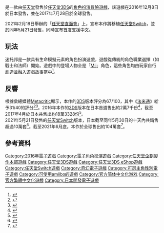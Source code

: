 {{NoteTA
| G1 = Games
}}
{{Infobox VG
| title = 迷托邦
| original = 
| japanese = ミートピア
| english = Miitopia
| image = Miitopia Cover.png
| caption = 
| genre = [[电子角色扮演游戏|角色扮演]]
| platforms = [[任天堂3DS|任天堂3DS]]、[[任天堂Switch|任天堂Switch]]
| developer = [[任天堂企划制作本部#第四組|任天堂企劃製作本部]]<br/>[[Grezzo|Grezzo]]<small>（任天堂Switch）</small>
| publisher = [[任天堂|任天堂]]
| director = 
| producer = 河本浩一
| designer = 吉川和宏
| writer = 
| programmer = 
| artist = 
| composer = 
| series = 
| engine = 
| modes = [[单人电子游戏|單人]]
| released = '''任天堂3DS'''{{vgrelease|JP|2016年12月8日|NA| 2017年7月28日}}'''任天堂Switch'''{{vgrelease|WW|2021年5月21日}}
| shutdown = 
| onlinegame = 
}}

{{vgname|迷托邦|ja=ミートピア|en=Miitopia}}是一款由[[任天堂|任天堂]]發售於[[任天堂3DS|任天堂3DS]]的[[电子角色扮演游戏|角色扮演]][[冒险游戏|冒險遊戲]]，該遊戲在2016年12月8日於日本發售，並在2017年7月28日於全球發售。

2021年2月18日舉辦的「[[任天堂直面会|任天堂直面會]]」上，宣布本作將移植[[任天堂Switch|任天堂Switch]]，並於同年5月21日發售，同時宣布首度支援中文。

== 玩法 ==
迷托邦是一款具有生命模擬元素的角色扮演遊戲，遊戲從傳統的角色職業選擇（如戰士和法師）開始。遊戲中的登場人物全是「[[Mii|Mii]]」角色，這些角色均由玩家自行創造並融入遊戲故事當中<ref>{{Cite web|title=和喜歡的人一起展開冒險之旅！《迷托邦》5 月 21 日於 Switch 平台登場|url=https://gnn.gamer.com.tw/detail.php?sn=213085|date=2021-04-05|work=gnn.gamer.com.tw}}</ref>。

== 反響 ==
根據彙總媒體[[Metacritic|Metacritic]]顯示，本作的[[3DS|3DS]]版本評分為67/100，其中《[[Fami通|法米通]]》給予31/40的評分<ref>{{Cite web|title=Miitopia|url=https://www.metacritic.com/game/3ds/miitopia|date=2017-12-29|work=Metacritic|language=en}}</ref><ref>{{Cite web|title=Famitsu Review Scores: Issue 1461|url=https://www.gematsu.com/2016/11/famitsu-review-scores-issue-1461|date=2016-11-29|work=Gematsu|language=en-US}}</ref>。2016年本作的[[3DS|3DS]]版本在日本首週售出約2萬7千份<ref>{{Cite web|title=「龍が如く6 命の詩。」21万8000本，「人喰いの大鷲トリコ」8万2000本の「ゲームソフト週間販売ランキング＋」|url=https://www.4gamer.net/games/117/G011794/20161214073/|last=Inc|first=Aetas|date=2016-12-14|work=www.4gamer.net|language=ja}}</ref>，截至2017年4月於日本共售出約18萬3328份<ref>{{Cite book|title=Nintendo DREAM vol.278|publisher=[[德間書店|德間書店]]|pages=94頁|work=ランキング研究所|language=ja}}</ref>。<br>2021年5月21日發售的[[任天堂Switch|任天堂Switch]]版本，日本截至同年5月30日的十天內共銷售超過10萬套<ref>{{Cite web|title=【ソフト＆ハード週間販売数】Nintendo Switch累計販売台数が2000万台を突破！ Switch版『Miitopia』も好調で首位を獲得!!【5/24～5/30】|url=https://www.famitsu.com/news/202106/03222647.html|date=2021-06-03|work=www.famitsu.com|language=ja}}</ref>。截至2021年6月底，本作於全球售出約104萬套<ref name="sales">{{Cite web|title=任天堂株式会社 2022年3月期 第1四半期 決算説明資料|url=https://www.nintendo.co.jp/ir/pdf/2021/210805_3.pdf|accessdate=2021-09-04|date=2021-08-05|format=PDF|publisher=[[任天堂|任天堂]]|language=ja}}</ref>。

== 參考資料 ==
<references />


{{DEFAULTSORT:Miitopia}}
[[Category:2016年電子遊戲|Category:2016年電子遊戲]]
[[Category:電子角色扮演遊戲|Category:電子角色扮演遊戲]]
[[Category:任天堂企劃製作本部遊戲|Category:任天堂企劃製作本部遊戲]]
[[Category:任天堂3DS遊戲|Category:任天堂3DS遊戲]]
[[Category:任天堂3DS_eShop遊戲|Category:任天堂3DS eShop遊戲]]
[[Category:任天堂Switch遊戲|Category:任天堂Switch遊戲]]
[[Category:奇幻電子遊戲|Category:奇幻電子遊戲]]
[[Category:可選主角性別電子遊戲|Category:可選主角性別電子遊戲]]
[[Category:可使用amiibo的遊戲|Category:可使用amiibo的遊戲]]
[[Category:官方简体中文化游戏|Category:官方简体中文化游戏]]
[[Category:官方繁體中文化遊戲|Category:官方繁體中文化遊戲]]
[[Category:日本開發電子遊戲|Category:日本開發電子遊戲]]